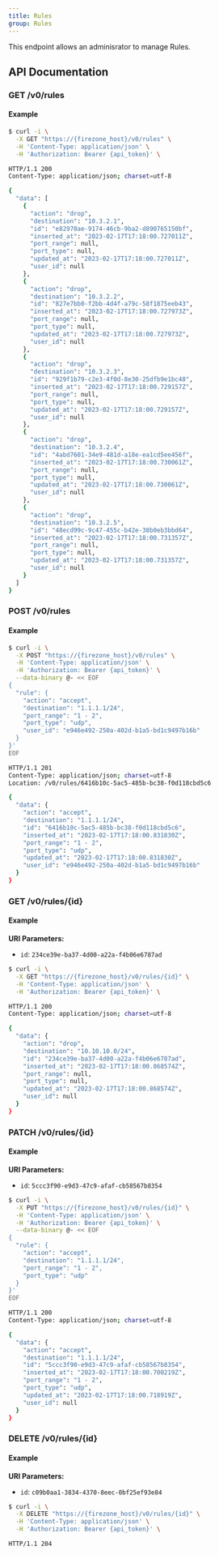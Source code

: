```yaml
---
title: Rules
group: Rules
---
```



This endpoint allows an adminisrator to manage Rules.

## API Documentation
### GET /v0/rules



#### Example
```bash
$ curl -i \
  -X GET "https://{firezone_host}/v0/rules" \
  -H 'Content-Type: application/json' \
  -H 'Authorization: Bearer {api_token}' \

HTTP/1.1 200
Content-Type: application/json; charset=utf-8

{
  "data": [
    {
      "action": "drop",
      "destination": "10.3.2.1",
      "id": "e82970ae-9174-46cb-9ba2-d890765150bf",
      "inserted_at": "2023-02-17T17:18:00.727011Z",
      "port_range": null,
      "port_type": null,
      "updated_at": "2023-02-17T17:18:00.727011Z",
      "user_id": null
    },
    {
      "action": "drop",
      "destination": "10.3.2.2",
      "id": "827e7bb0-f2bb-4d4f-a79c-58f1875eeb43",
      "inserted_at": "2023-02-17T17:18:00.727973Z",
      "port_range": null,
      "port_type": null,
      "updated_at": "2023-02-17T17:18:00.727973Z",
      "user_id": null
    },
    {
      "action": "drop",
      "destination": "10.3.2.3",
      "id": "929f1b79-c2e3-4f0d-8e30-25dfb9e1bc48",
      "inserted_at": "2023-02-17T17:18:00.729157Z",
      "port_range": null,
      "port_type": null,
      "updated_at": "2023-02-17T17:18:00.729157Z",
      "user_id": null
    },
    {
      "action": "drop",
      "destination": "10.3.2.4",
      "id": "4abd7601-34e9-481d-a18e-ea1cd5ee456f",
      "inserted_at": "2023-02-17T17:18:00.730061Z",
      "port_range": null,
      "port_type": null,
      "updated_at": "2023-02-17T17:18:00.730061Z",
      "user_id": null
    },
    {
      "action": "drop",
      "destination": "10.3.2.5",
      "id": "48ecd99c-9c47-455c-b42e-38b0eb3bbd64",
      "inserted_at": "2023-02-17T17:18:00.731357Z",
      "port_range": null,
      "port_type": null,
      "updated_at": "2023-02-17T17:18:00.731357Z",
      "user_id": null
    }
  ]
}
```
### POST /v0/rules



#### Example
```bash
$ curl -i \
  -X POST "https://{firezone_host}/v0/rules" \
  -H 'Content-Type: application/json' \
  -H 'Authorization: Bearer {api_token}' \
  --data-binary @- << EOF
{
  "rule": {
    "action": "accept",
    "destination": "1.1.1.1/24",
    "port_range": "1 - 2",
    "port_type": "udp",
    "user_id": "e946e492-250a-402d-b1a5-bd1c9497b16b"
  }
}'
EOF

HTTP/1.1 201
Content-Type: application/json; charset=utf-8
Location: /v0/rules/6416b10c-5ac5-485b-bc38-f0d118cbd5c6

{
  "data": {
    "action": "accept",
    "destination": "1.1.1.1/24",
    "id": "6416b10c-5ac5-485b-bc38-f0d118cbd5c6",
    "inserted_at": "2023-02-17T17:18:00.831830Z",
    "port_range": "1 - 2",
    "port_type": "udp",
    "updated_at": "2023-02-17T17:18:00.831830Z",
    "user_id": "e946e492-250a-402d-b1a5-bd1c9497b16b"
  }
}
```
### GET /v0/rules/{id}



#### Example
**URI Parameters:**

  - `id`: `234ce39e-ba37-4d00-a22a-f4b06e6787ad`
```bash
$ curl -i \
  -X GET "https://{firezone_host}/v0/rules/{id}" \
  -H 'Content-Type: application/json' \
  -H 'Authorization: Bearer {api_token}' \

HTTP/1.1 200
Content-Type: application/json; charset=utf-8

{
  "data": {
    "action": "drop",
    "destination": "10.10.10.0/24",
    "id": "234ce39e-ba37-4d00-a22a-f4b06e6787ad",
    "inserted_at": "2023-02-17T17:18:00.868574Z",
    "port_range": null,
    "port_type": null,
    "updated_at": "2023-02-17T17:18:00.868574Z",
    "user_id": null
  }
}
```
### PATCH /v0/rules/{id}



#### Example
**URI Parameters:**

  - `id`: `5ccc3f90-e9d3-47c9-afaf-cb58567b8354`
```bash
$ curl -i \
  -X PUT "https://{firezone_host}/v0/rules/{id}" \
  -H 'Content-Type: application/json' \
  -H 'Authorization: Bearer {api_token}' \
  --data-binary @- << EOF
{
  "rule": {
    "action": "accept",
    "destination": "1.1.1.1/24",
    "port_range": "1 - 2",
    "port_type": "udp"
  }
}'
EOF

HTTP/1.1 200
Content-Type: application/json; charset=utf-8

{
  "data": {
    "action": "accept",
    "destination": "1.1.1.1/24",
    "id": "5ccc3f90-e9d3-47c9-afaf-cb58567b8354",
    "inserted_at": "2023-02-17T17:18:00.700219Z",
    "port_range": "1 - 2",
    "port_type": "udp",
    "updated_at": "2023-02-17T17:18:00.718919Z",
    "user_id": null
  }
}
```
### DELETE /v0/rules/{id}



#### Example
**URI Parameters:**

  - `id`: `c09b0aa1-3834-4370-8eec-0bf25ef93e84`
```bash
$ curl -i \
  -X DELETE "https://{firezone_host}/v0/rules/{id}" \
  -H 'Content-Type: application/json' \
  -H 'Authorization: Bearer {api_token}' \

HTTP/1.1 204
```
